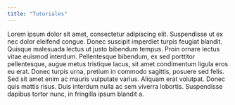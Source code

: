 ---
title: "Tutoriales"
---

Lorem ipsum dolor sit amet, consectetur adipiscing elit. Suspendisse ut ex nec dolor eleifend congue. Donec suscipit imperdiet turpis feugiat blandit. Quisque malesuada lectus ut justo bibendum tempus. Proin ornare lectus vitae euismod interdum. Pellentesque bibendum, ex sed porttitor pellentesque, augue metus tristique lacus, sit amet condimentum ligula eros eu erat. Donec turpis urna, pretium in commodo sagittis, posuere sed felis. Sed sit amet enim ac mauris vulputate varius. Aliquam erat volutpat. Donec quis mattis risus. Duis interdum nulla ac sem viverra lobortis. Suspendisse dapibus tortor nunc, in fringilla ipsum blandit a. 